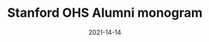 ---
title: Stanford OHS Alumni monogram
tags: [lettering]
date: 2021-14-14
priority: 3
draft: true
---